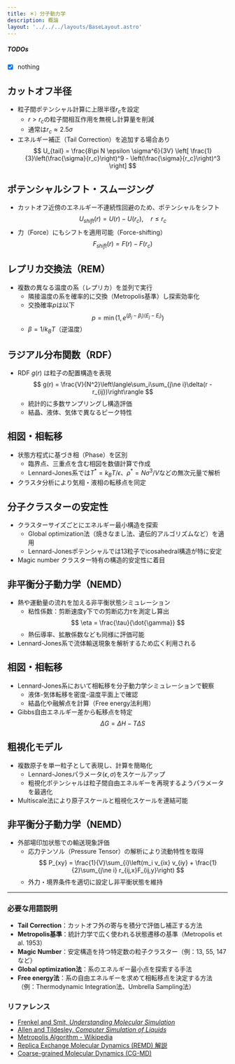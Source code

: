 ```yaml
---
title: ＊）分子動力学
description: 概論
layout: '../../../layouts/BaseLayout.astro'
---
```



<StandardStyle />

##### TODOs

 - [x] nothing


## カットオフ半径
- 粒子間ポテンシャル計算に上限半径$r_c$を設定
  - $r > r_c$の粒子間相互作用を無視し計算量を削減
  - 通常は$r_c \approx 2.5\sigma$
- エネルギー補正（Tail Correction）を追加する場合あり
  $$
  U_{tail} = \frac{8\pi N \epsilon \sigma^6}{3V} \left[ \frac{1}{3}\left(\frac{\sigma}{r_c}\right)^9 - \left(\frac{\sigma}{r_c}\right)^3 \right]
  $$

## ポテンシャルシフト・スムージング
- カットオフ近傍のエネルギー不連続性回避のため、ポテンシャルをシフト
  $$
  U_{shift}(r) = U(r) - U(r_c), \quad r \le r_c
  $$
- 力（Force）にもシフトを適用可能（Force-shifting）
  $$
  F_{shift}(r) = F(r) - F(r_c)
  $$

## レプリカ交換法（REM）
- 複数の異なる温度の系（レプリカ）を並列で実行
  - 隣接温度の系を確率的に交換（Metropolis基準）し探索効率化
  - 交換確率$p$は以下
  $$
  p = \min\left(1, e^{(\beta_j - \beta_i)(E_j - E_i)}\right)
  $$
  - $\beta = 1/k_B T$（逆温度）

## ラジアル分布関数（RDF）
- RDF $g(r)$ は粒子の配置構造を表現
  $$
  g(r) = \frac{V}{N^2}\left\langle\sum_i\sum_{j\ne i}\delta(r - r_{ij})\right\rangle
  $$
  - 統計的に多数サンプリングし構造評価
  - 結晶、液体、気体で異なるピーク特性

## 相図・相転移
- 状態方程式に基づき相（Phase）を区別
  - 臨界点、三重点を含む相図を数値計算で作成
  - Lennard-Jones系では$T^*=k_B T/\epsilon$、$\rho^*=N\sigma^3/V$などの無次元量で解析
- クラスタ分析により気相・液相の転移点を同定

## 分子クラスターの安定性
- クラスターサイズごとにエネルギー最小構造を探索
  - Global optimization法（焼きなまし法、遺伝的アルゴリズムなど）を適用
  - Lennard-Jonesポテンシャルでは13粒子でicosahedral構造が特に安定
- Magic number クラスター特有の構造的安定性に着目

## 非平衡分子動力学（NEMD）
- 熱や運動量の流れを加える非平衡状態シミュレーション
  - 粘性係数：剪断速度$\dot{\gamma}$下での剪断応力$\tau$を測定し算出
    $$
    \eta = \frac{\tau}{\dot{\gamma}}
    $$
  - 熱伝導率、拡散係数なども同様に評価可能
- Lennard-Jones系で流体輸送現象を解析するため広く利用される

## 相図・相転移
- Lennard-Jones系において相転移を分子動力学シミュレーションで観察
  - 液体-気体転移を密度-温度平面上で確認
  - 結晶化や融解点を計算（Free energy法利用）
- Gibbs自由エネルギー差から転移点を特定
  $$
  \Delta G = \Delta H - T\Delta S
  $$

## 粗視化モデル
- 複数原子を単一粒子として表現し、計算を簡略化
  - Lennard-Jonesパラメータ$(\epsilon,\sigma)$をスケールアップ
  - 粗視化ポテンシャルは粒子間自由エネルギーを再現するようパラメータを最適化
- Multiscale法により原子スケールと粗視化スケールを連結可能

## 非平衡分子動力学（NEMD）
- 外部場印加状態での輸送現象評価
  - 応力テンソル（Pressure Tensor）の解析により流動特性を取得
    $$
    P_{xy} = \frac{1}{V}\sum_{i}\left(m_i v_{ix} v_{iy} + \frac{1}{2}\sum_{j\ne i} r_{ij,x}F_{ij,y}\right)
    $$
  - 外力・境界条件を適切に設定し非平衡状態を維持

---

### 必要な用語説明
- **Tail Correction**：カットオフ外の寄与を積分で評価し補正する方法
- **Metropolis基準**：統計力学で広く使われる状態遷移の基準（Metropolis et al. 1953）
- **Magic Number**：安定構造を持つ特定数の粒子クラスター（例：13, 55, 147など）
- **Global optimization法**：系のエネルギー最小点を探索する手法
- **Free energy法**：系の自由エネルギーを求めて相転移点を決定する方法（例：Thermodynamic Integration法、Umbrella Sampling法）

### リファレンス
- [Frenkel and Smit, *Understanding Molecular Simulation*](https://www.sciencedirect.com/book/9780122673511/understanding-molecular-simulation)
- [Allen and Tildesley, *Computer Simulation of Liquids*](https://academic.oup.com/book/27009)
- [Metropolis Algorithm - Wikipedia](https://en.wikipedia.org/wiki/Metropolis%E2%80%93Hastings_algorithm)
- [Replica Exchange Molecular Dynamics (REMD) 解説](https://en.wikipedia.org/wiki/Parallel_tempering)
- [Coarse-grained Molecular Dynamics (CG-MD)](https://pubs.acs.org/doi/10.1021/acs.chemrev.9b00583)


